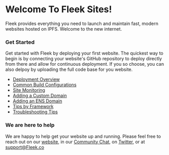 # Welcome To Fleek Sites!

Fleek provides everything you need to launch and maintain fast, modern websites hosted on IPFS. Welcome to the new internet.

### Get Started

Get started with Fleek by deploying your first website. The quickest way to begin is by connecting your website's GitHub repository to deploy directly from there and allow for continuous deployment.
If you so choose, you can also delpoy by uploading the full code base for you website.

- [Deployment Overview](/Sites/SiteDeployment)
- [Common Build Configurations](/Sites/BuildConfigurations)
- [Site Monitoring](/Sites/SiteMonitoring)
- [Adding a Custom Domain](/Sites/CustomDomains)
- [Adding an ENS Domain](/Sites/ENSDomains)
- [Tips by Framework](/Sites/Frameworks)
- [Troubleshooting Tips](/Sites/Troubleshooting)

### We are here to help

We are happy to help get your website up and running. Please feel free to reach out on our [website](https://Fleek.co), in our [Community Chat](https://join.slack.com/t/fleek-public/shared_invite/zt-bxna7y1d-PbVdut4rgHt5jM6Zjg9g9A), on [Twitter](https://twitter.com/FleekHQ), or at support@Fleek.co
